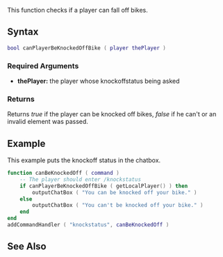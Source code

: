 
{{Client function}}
{{Deprecated|canPedBeKnockedOffBike|}}

This function checks if a player can fall off bikes.

==Syntax== 
<syntaxhighlight lang="lua">
bool canPlayerBeKnockedOffBike ( player thePlayer )         
</syntaxhighlight>

===Required Arguments=== 
*'''thePlayer:''' the player whose knockoffstatus being asked

===Returns===
Returns ''true'' if the player can be knocked off bikes, ''false'' if he can't or an invalid element was passed.

==Example==
This example puts the knockoff status in the chatbox.

<syntaxhighlight lang="lua">function canBeKnockedOff ( command )
    -- The player should enter /knockstatus
    if canPlayerBeKnockedOffBike ( getLocalPlayer() ) then
        outputChatBox ( "You can be knocked off your bike." )
    else
        outputChatBox ( "You can't be knocked off your bike." )
    end
end
addCommandHandler ( "knockstatus", canBeKnockedOff )
</syntaxhighlight>

==See Also==
{{Player functions}}